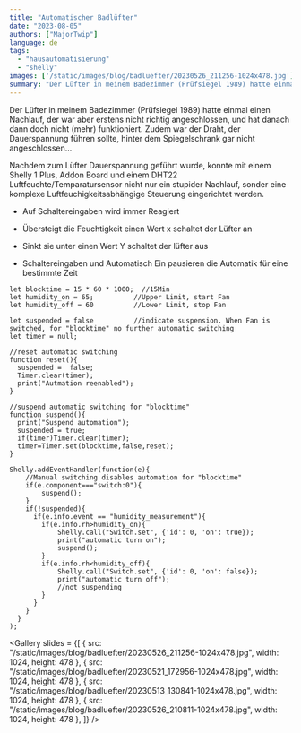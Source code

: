 ```yaml
---
title: "Automatischer Badlüfter"
date: "2023-08-05"
authors: ["MajorTwip"]
language: de
tags: 
  - "hausautomatisierung"
  - "shelly"
images: ['/static/images/blog/badluefter/20230526_211256-1024x478.jpg']
summary: "Der Lüfter in meinem Badezimmer (Prüfsiegel 1989) hatte einmal einen Nachlauf, der war aber erstens nicht richtig angeschlossen, und hat danach dann doch nicht (mehr) funktioniert. Zudem war der Draht, der Dauerspannung führen sollte, hinter dem Spiegelschrank gar nicht angeschlossen..."
---
```


Der Lüfter in meinem Badezimmer (Prüfsiegel 1989) hatte einmal einen Nachlauf, der war aber erstens nicht richtig angeschlossen, und hat danach dann doch nicht (mehr) funktioniert. Zudem war der Draht, der Dauerspannung führen sollte, hinter dem Spiegelschrank gar nicht angeschlossen...

Nachdem zum Lüfter Dauerspannung geführt wurde, konnte mit einem Shelly 1 Plus, Addon Board und einem DHT22 Luftfeuchte/Temparatursensor nicht nur ein stupider Nachlauf, sonder eine komplexe Luftfeuchigkeitsabhängige Steuerung eingerichtet werden.

- Auf Schaltereingaben wird immer Reagiert

- Übersteigt die Feuchtigkeit einen Wert x schaltet der Lüfter an

- Sinkt sie unter einen Wert Y schaltet der lüfter aus

- Schaltereingaben und Automatisch Ein pausieren die Automatik für eine bestimmte Zeit

```
let blocktime = 15 * 60 * 1000;  //15Min
let humidity_on = 65;          //Upper Limit, start Fan
let humidity_off = 60          //Lower Limit, stop Fan

let suspended = false          //indicate suspension. When Fan is switched, for "blocktime" no further automatic switching
let timer = null;              

//reset automatic switching
function reset(){
  suspended =  false;
  Timer.clear(timer);
  print("Autmation reenabled");
}

//suspend automatic switching for "blocktime"
function suspend(){
  print("Suspend automation");
  suspended = true;
  if(timer)Timer.clear(timer);
  timer=Timer.set(blocktime,false,reset);
}

Shelly.addEventHandler(function(e){
    //Manual switching disables automation for "blocktime"
    if(e.component==="switch:0"){
        suspend();
    }
    if(!suspended){
      if(e.info.event == "humidity_measurement"){
        if(e.info.rh>humidity_on){
            Shelly.call("Switch.set", {'id': 0, 'on': true});
            print("automatic turn on");
            suspend();
        }
        if(e.info.rh<humidity_off){
            Shelly.call("Switch.set", {'id': 0, 'on': false});
            print("automatic turn off");
            //not suspending
        }
      }
    }
  }
);
```
<Gallery slides = {[
  { src: "/static/images/blog/badluefter/20230526_211256-1024x478.jpg", width: 1024, height: 478 },
  { src: "/static/images/blog/badluefter/20230521_172956-1024x478.jpg", width: 1024, height: 478 },
  { src: "/static/images/blog/badluefter/20230513_130841-1024x478.jpg", width: 1024, height: 478 },
  { src: "/static/images/blog/badluefter/20230526_210811-1024x478.jpg", width: 1024, height: 478 },
]} />